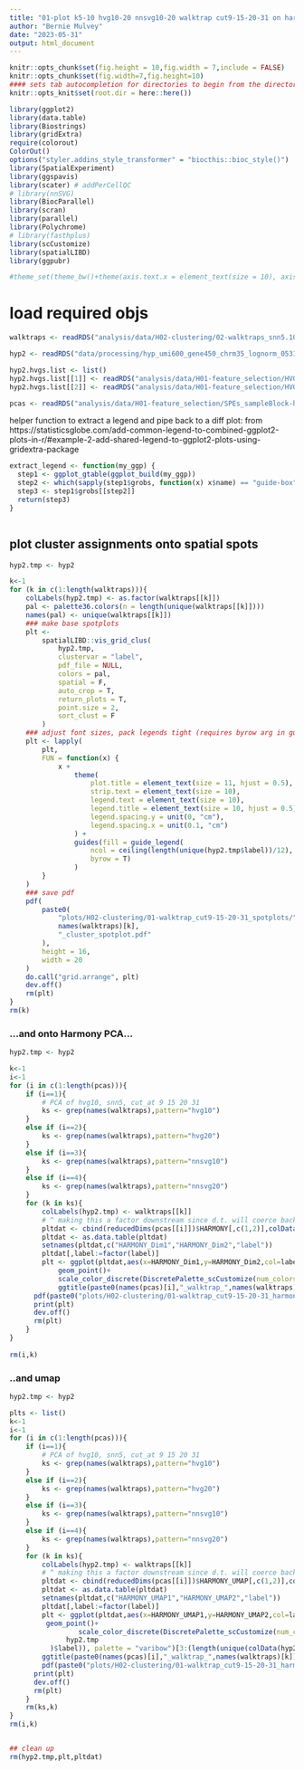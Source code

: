```yaml
---
title: "01-plot k5-10 hvg10-20 nnsvg10-20 walktrap cut9-15-20-31 on harmony corrected UMAP, PCA, spots.Rmd"
author: "Bernie Mulvey"
date: "2023-05-31"
output: html_document
---
```


```r
knitr::opts_chunk$set(fig.height = 10,fig.width = 7,include = FALSE)
knitr::opts_chunk$set(fig.width=7,fig.height=10)
#### sets tab autocompletion for directories to begin from the directory containing the .Rproj session, instead of the script's directory if different
knitr::opts_knit$set(root.dir = here::here())

library(ggplot2)
library(data.table)
library(Biostrings)
library(gridExtra)
require(colorout)
ColorOut()
options("styler.addins_style_transformer" = "biocthis::bioc_style()")
library(SpatialExperiment)
library(ggspavis)
library(scater) # addPerCellQC
# library(nnSVG)
library(BiocParallel)
library(scran)
library(parallel)
library(Polychrome)
# library(fasthplus)
library(scCustomize)
library(spatialLIBD)
library(ggpubr)

#theme_set(theme_bw()+theme(axis.text.x = element_text(size = 10), axis.title.x = element_text(size = 10), axis.text.y = element_text(size = 11), axis.title.y = element_text(size =11), plot.title = element_text(size = 11,hjust=0.5), strip.text = element_text(size=10), legend.text = element_text(size=10), legend.title = element_text(size=10,hjust=0.5)))
```

# load required objs
```r
walktraps <- readRDS("analysis/data/H02-clustering/02-walktraps_snn5.10_HVG1020-OR-SVG-1020_cut9.15.20.31.RDS")

hyp2 <- readRDS("data/processing/hyp_umi600_gene450_chrm35_lognorm_053123.RDS")

hyp2.hvgs.list <- list()
hyp2.hvgs.list[[1]] <- readRDS("analysis/data/H01-feature_selection/HVG10pctile_sample-blocked.RDS")
hyp2.hvgs.list[[2]] <- readRDS("analysis/data/H01-feature_selection/HVG20pctile_sample-blocked.RDS")

pcas <- readRDS("analysis/data/H01-feature_selection/SPEs_sampleBlock-hvgs-10or20pctile_nnsvg10or20pctile_Harmony-PCA-UMAP.RDS")

```

helper function to extract a legend and pipe back to a diff plot: from https://statisticsglobe.com/add-common-legend-to-combined-ggplot2-plots-in-r/#example-2-add-shared-legend-to-ggplot2-plots-using-gridextra-package 
```r
extract_legend <- function(my_ggp) {
  step1 <- ggplot_gtable(ggplot_build(my_ggp))
  step2 <- which(sapply(step1$grobs, function(x) x$name) == "guide-box")
  step3 <- step1$grobs[[step2]]
  return(step3)
}



```

## plot cluster assignments onto spatial spots
```r
hyp2.tmp <- hyp2

k<-1
for (k in c(1:length(walktraps))){
    colLabels(hyp2.tmp) <- as.factor(walktraps[[k]])
    pal <- palette36.colors(n = length(unique(walktraps[[k]])))
    names(pal) <- unique(walktraps[[k]])
    ### make base spotplots
    plt <-
        spatialLIBD::vis_grid_clus(
            hyp2.tmp,
            clustervar = "label",
            pdf_file = NULL,
            colors = pal,
            spatial = F,
            auto_crop = T,
            return_plots = T,
            point.size = 2,
            sort_clust = F
        )
    ### adjust font sizes, pack legends tight (requires byrow arg in guides along with theme arg for spacing.y)
    plt <- lapply(
        plt,
        FUN = function(x) {
            x +
                theme(
                    plot.title = element_text(size = 11, hjust = 0.5),
                    strip.text = element_text(size = 10),
                    legend.text = element_text(size = 10),
                    legend.title = element_text(size = 10, hjust = 0.5),
                    legend.spacing.y = unit(0, "cm"),
                    legend.spacing.x = unit(0.1, "cm")
                ) +
                guides(fill = guide_legend(
                    ncol = ceiling(length(unique(hyp2.tmp$label))/12),
                    byrow = T)
                )
        }
    )
    ### save pdf
    pdf(
        paste0(
            "plots/H02-clustering/01-walktrap_cut9-15-20-31_spotplots/",
            names(walktraps)[k],
            "_cluster_spotplot.pdf"
        ),
        height = 16,
        width = 20
    )
    do.call("grid.arrange", plt)
    dev.off()
    rm(plt)
}
rm(k)
```

### ...and onto Harmony PCA...
```r
hyp2.tmp <- hyp2

k<-1
i<-1
for (i in c(1:length(pcas))){
    if (i==1){
        # PCA of hvg10, snn5, cut_at 9 15 20 31
        ks <- grep(names(walktraps),pattern="hvg10")
    }
    else if (i==2){
        ks <- grep(names(walktraps),pattern="hvg20")
    }
    else if (i==3){
        ks <- grep(names(walktraps),pattern="nnsvg10")
    }
    else if (i==4){
        ks <- grep(names(walktraps),pattern="nnsvg20")
    }
    for (k in ks){
        colLabels(hyp2.tmp) <- walktraps[[k]]
        # ^ making this a factor downstream since d.t. will coerce back to numeric
        pltdat <- cbind(reducedDims(pcas[[i]])$HARMONY[,c(1,2)],colData(hyp2.tmp)$label)
        pltdat <- as.data.table(pltdat)
        setnames(pltdat,c("HARMONY_Dim1","HARMONY_Dim2","label"))
        pltdat[,label:=factor(label)]
        plt <- ggplot(pltdat,aes(x=HARMONY_Dim1,y=HARMONY_Dim2,col=label))+
            geom_point()+
            scale_color_discrete(DiscretePalette_scCustomize(num_colors = 2 + length(unique(colData(hyp2.tmp)$label)), palette = "varibow")[3:(length(unique(colData(hyp2.tmp)$label)) + 2)]) +
            ggtitle(paste0(names(pcas)[i],"_walktrap_",names(walktraps)[k]))
      pdf(paste0("plots/H02-clustering/01-walktrap_cut9-15-20-31_harmonyPCA/",names(walktraps)[k],"_clusters_harmonyPCA.pdf"),height=8,width=10)
      print(plt)
      dev.off()
      rm(plt)
    }
}
  
rm(i,k)

```

### ..and umap
```r
hyp2.tmp <- hyp2

plts <- list()
k<-1
i<-1
for (i in c(1:length(pcas))){
    if (i==1){
        # PCA of hvg10, snn5, cut_at 9 15 20 31
        ks <- grep(names(walktraps),pattern="hvg10")
    }
    else if (i==2){
        ks <- grep(names(walktraps),pattern="hvg20")
    }
    else if (i==3){
        ks <- grep(names(walktraps),pattern="nnsvg10")
    }
    else if (i==4){
        ks <- grep(names(walktraps),pattern="nnsvg20")
    }
    for (k in ks){
        colLabels(hyp2.tmp) <- walktraps[[k]]
        # ^ making this a factor downstream since d.t. will coerce back to numeric
        pltdat <- cbind(reducedDims(pcas[[i]])$HARMONY_UMAP[,c(1,2)],colData(hyp2.tmp)$label)
        pltdat <- as.data.table(pltdat)
        setnames(pltdat,c("HARMONY_UMAP1","HARMONY_UMAP2","label"))
        pltdat[,label:=factor(label)]
        plt <- ggplot(pltdat,aes(x=HARMONY_UMAP1,y=HARMONY_UMAP2,col=label))+
         geom_point()+
                 scale_color_discrete(DiscretePalette_scCustomize(num_colors = 2 + length(unique(colData(
              hyp2.tmp
          )$label)), palette = "varibow")[3:(length(unique(colData(hyp2.tmp)$label)) + 2)])+
        ggtitle(paste0(names(pcas)[i],"_walktrap_",names(walktraps)[k]))
        pdf(paste0("plots/H02-clustering/01-walktrap_cut9-15-20-31_harmonyUMAP/",names(walktraps)[k],"_clusters_harmonyUMAP.pdf"),height=8,width=10)
      print(plt)
      dev.off()
      rm(plt)
    }
    rm(ks,k)
}
rm(i,k)


## clean up
rm(hyp2.tmp,plt,pltdat)
```
